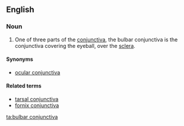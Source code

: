 ==English==
{{wikipedia|conjunctiva}}
===Noun===
{{en-noun|pl2=bulbar conjunctivae}}

# {{anatomy}} One of three parts of the [[conjunctiva]], the bulbar conjunctiva is the conjunctiva covering the eyeball, over the [[sclera]].

====Synonyms====
* [[ocular conjunctiva]]

====Related terms====
* [[tarsal conjunctiva]]
* [[fornix conjunctiva]]

[[ta:bulbar conjunctiva]]